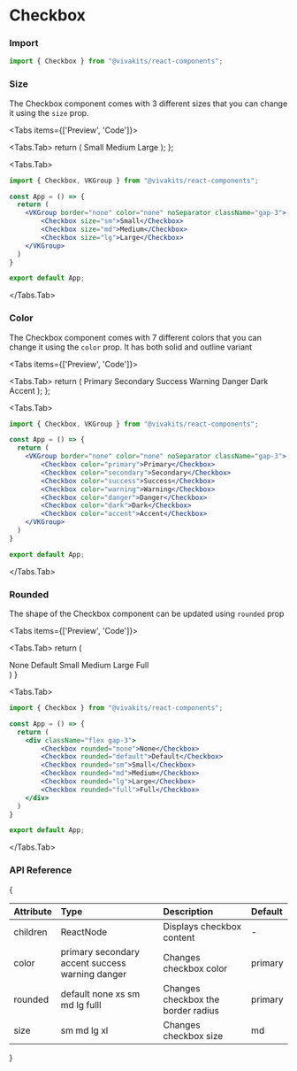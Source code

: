 
# Checkbox

### Import

```jsx copy
import { Checkbox } from "@vivakits/react-components";
```

### Size

The Checkbox component comes with 3 different sizes that you can change it using the `size` prop.

<Tabs items={['Preview', 'Code']}>

<Tabs.Tab>
  return (
    <VKGroup border="none" color="none" noSeparator className="gap-3">
        <Checkbox size="sm">Small</Checkbox>
        <Checkbox size="md">Medium</Checkbox>
        <Checkbox size="lg">Large</Checkbox>
    </VKGroup>
  );
};

<CheckboxSizeGroup />
</Tabs.Tab>

  <Tabs.Tab>
```jsx copy
import { Checkbox, VKGroup } from "@vivakits/react-components";

const App = () => {
  return (
    <VKGroup border="none" color="none" noSeparator className="gap-3">
        <Checkbox size="sm">Small</Checkbox>
        <Checkbox size="md">Medium</Checkbox>
        <Checkbox size="lg">Large</Checkbox>
    </VKGroup>
  )
}

export default App;
```
  </Tabs.Tab>
</Tabs>

### Color

The Checkbox component comes with 7 different colors that you can change it using the `color` prop. It has both solid and outline variant

<Tabs items={['Preview', 'Code']}>

<Tabs.Tab>
  return (
    <VKGroup border="none" color="none" noSeparator className="gap-3">
        <Checkbox color="primary">Primary</Checkbox>
        <Checkbox color="secondary">Secondary</Checkbox>
        <Checkbox color="success">Success</Checkbox>
        <Checkbox color="warning">Warning</Checkbox>
        <Checkbox color="danger">Danger</Checkbox>
        <Checkbox color="dark">Dark</Checkbox>
        <Checkbox color="accent">Accent</Checkbox>
    </VKGroup>
  );
};

<CheckboxColorGroup />
  </Tabs.Tab>

  <Tabs.Tab>
```jsx copy
import { Checkbox, VKGroup } from "@vivakits/react-components";

const App = () => {
  return (
    <VKGroup border="none" color="none" noSeparator className="gap-3">
        <Checkbox color="primary">Primary</Checkbox>
        <Checkbox color="secondary">Secondary</Checkbox>
        <Checkbox color="success">Success</Checkbox>
        <Checkbox color="warning">Warning</Checkbox>
        <Checkbox color="danger">Danger</Checkbox>
        <Checkbox color="dark">Dark</Checkbox>
        <Checkbox color="accent">Accent</Checkbox>
    </VKGroup>
  )
}

export default App;
```
  </Tabs.Tab>
</Tabs>

### Rounded

The shape of the Checkbox component can be updated using `rounded` prop

<Tabs items={['Preview', 'Code']}>

<Tabs.Tab>
  return (
    <div className="flex gap-3">
        <Checkbox rounded="none">None</Checkbox>
        <Checkbox rounded="default">Default</Checkbox>
        <Checkbox rounded="sm">Small</Checkbox>
        <Checkbox rounded="md">Medium</Checkbox>
        <Checkbox rounded="lg">Large</Checkbox>
        <Checkbox rounded="full">Full</Checkbox>
    </div>
  )
}

<CheckboxRoundedGroup />
</Tabs.Tab>

<Tabs.Tab>
```jsx copy
import { Checkbox } from "@vivakits/react-components";

const App = () => {
  return (
    <div className="flex gap-3">
        <Checkbox rounded="none">None</Checkbox>
        <Checkbox rounded="default">Default</Checkbox>
        <Checkbox rounded="sm">Small</Checkbox>
        <Checkbox rounded="md">Medium</Checkbox>
        <Checkbox rounded="lg">Large</Checkbox>
        <Checkbox rounded="full">Full</Checkbox>
    </div>
  )
}

export default App;
```
</Tabs.Tab>

</Tabs>

### API Reference

{<table>

  <thead>
    <tr>
      <th className="w-[10%]" align="left">Attribute</th>
      <th className="w-[50%]" align="left">Type</th>
      <th className="w-[30%]" align="left">Description</th>
      <th className="w-[10%]" align="left">Default</th>
    </tr>
  </thead>
  <tbody>
    <tr>
      <td>children</td>
      <td>ReactNode</td>
      <td>Displays checkbox content</td>
      <td> - </td>
    </tr>
    <tr>
      <td>color</td>
      <td className="flex flex-wrap gap-y-2 border-none">
        <span className="badge">primary</span>   
        <span className="badge">secondary</span>  
        <span className="badge">accent</span>  
        <span className="badge">success</span>  
        <span className="badge">warning</span>  
        <span className="badge">danger</span>  
      </td>
      <td>Changes checkbox color</td>
      <td><span className="badge">primary</span></td>
    </tr>
    <tr>
      <td>rounded</td>
      <td className="flex flex-wrap gap-y-2 border-none">
        <span className="badge">default</span>  
        <span className="badge">none</span>   
        <span className="badge">xs</span>  
        <span className="badge">sm</span>  
        <span className="badge">md</span>  
        <span className="badge">lg</span>
        <span className="badge">fulll</span>
      </td>
      <td>Changes checkbox the border radius</td>
      <td><span className="badge">primary</span></td>
    </tr>
     <tr>
      <td>size</td>
      <td>
        <span className="badge">sm</span>  
        <span className="badge">md</span> 
        <span className="badge">lg</span> 
        <span className="badge">xl</span> 
      </td>
      <td>Changes checkbox size</td>
      <td><span className="badge">md</span></td>
    </tr>
  </tbody>
</table>}
